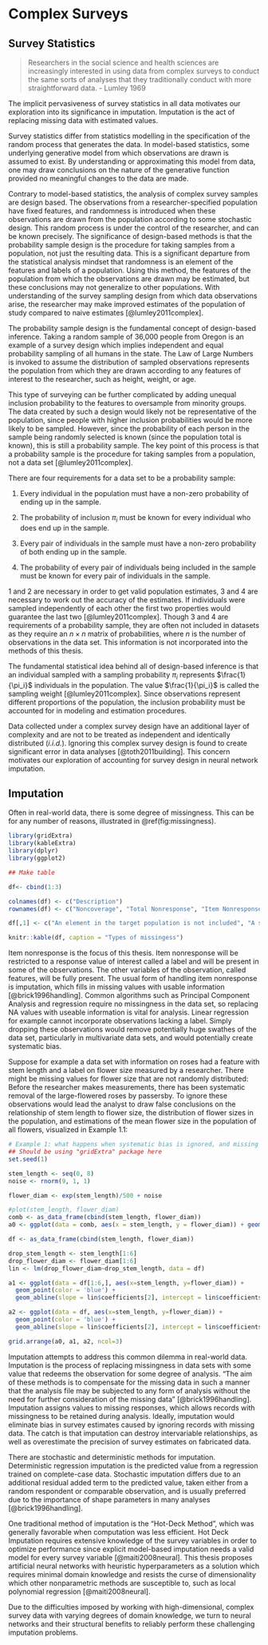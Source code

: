 <!--
This is for including Chapter 1.  Notice that it's also good practice to name your chunk.  This will help you debug potential issues as you knit.  The chunk above is called intro and the one below is called chapter1.  Feel free to change the name of the Rmd file as you wish, but don't forget to change it here from chap1.Rmd.
-->

<!--
The {#rmd-basics} text after the chapter declaration will allow us to link throughout the document back to the beginning of Chapter 1.  These labels will automatically be generated (if not specified) by changing the spaces to hyphens and capital letters to lowercase.  Look for the reference to this label at the beginning of Chapter 2.
-->

# Complex Surveys

## Survey Statistics

> Researchers in the social science and health sciences are increasingly interested in using data from complex surveys to conduct the same sorts of analyses that they traditionally conduct with more straightforward data. - Lumley 1969

The implicit pervasiveness of survey statistics in all data motivates our exploration into its significance in imputation. Imputation is the act of replacing missing data with estimated values.

Survey statistics differ from statistics modelling in the specification of the random process that generates the data. In model-based statistics, some underlying generative model from which observations are drawn is assumed to exist. By understanding or approximating this model from data, one may draw conclusions on the nature of the generative function provided no meaningful changes to the data are made.

Contrary to model-based statistics, the analysis of complex survey samples are design based. The observations from a researcher-specified population have fixed features, and randomness is introduced when these observations are drawn from the population according to some stochastic design. This random process is under the control of the researcher, and can be known precisely. The significance of design-based methods is that the probability sample design is the procedure for taking samples from a population, not just the resulting data. This is a significant departure from the statistical analysis mindset that randomness is an element of the features and labels of a population. Using this method, the features of the population from which the observations are drawn may be estimated, but these conclusions may not generalize to other populations. With understanding of the survey sampling design from which data observations arise, the researcher may make improved estimates of the population of study compared to naive estimates [@lumley2011complex]. 

The probability sample design is the fundamental concept of design-based inference. Taking a random sample of 36,000 people from Oregon is an example of a survey design which implies independent and equal probability sampling of all humans in the state. The Law of Large Numbers is invoked to assume the distribution of sampled observations represents the population from which they are drawn according to any features of interest to the researcher, such as height, weight, or age.

This type of surveying can be further complicated by adding unequal inclusion probability to the features to oversample from minority groups. The data created by such a design would likely not be representative of the population, since people with higher inclusion probabilities would be more likely to be sampled. However, since the probability of each person in the sample being randomly selected is known (since the population total is known), this is still a probability sample. The key point of this process is that a probability sample is the procedure for taking samples from a population, not a data set [@lumley2011complex].

There are four requirements for a data set to be a probability sample:

1. Every individual in the population must have a non-zero probability of ending up in the sample.

2. The probability of inclusion $\pi_i$ must be known for every individual who does end up in the sample.

3. Every pair of individuals in the sample must have a non-zero probability of both ending up in the sample.

4. The probability of every pair of individuals being included in the sample must be known for every pair of individuals in the sample.

1 and 2 are necessary in order to get valid population estimates, 3 and 4 are necessary to work out the accuracy of the estimates. If individuals were sampled independently of each other the first two properties would guarantee the last two [@lumley2011complex]. Though 3 and 4 are requirements of a probability sample, they are often not included in datasets as they require an $n \times n$ matrix of probabilities, where $n$ is the number of observations in the data set. This information is not incorporated into the methods of this thesis.

The fundamental statistical idea behind all of design-based inference is that an individual sampled with a sampling probability $\pi_i$ represents $\frac{1}{\pi_i}$ individuals in the population. The value $\frac{1}{\pi_i}$ is called the sampling weight [@lumley2011complex]. Since observations represent different proportions of the population, the inclusion probability must be accounted for in modeling and estimation procedures.

Data collected under a complex survey design have an additional layer of complexity and are not to be treated as independent and identically distributed (*i.i.d.*). Ignoring this complex survey design is found to create significant error in data analyses [@toth2011building]. This concern motivates our exploration of accounting for survey design in neural network imputation.

## Imputation

Often in real-world data, there is some degree of missingness. This can be for any number of reasons, illustrated in \@ref(fig:missingness).

```r
library(gridExtra)
library(kableExtra)
library(dplyr)
library(ggplot2)
```

```r
## Make table

df<- cbind(1:3)

colnames(df) <- c("Description")
rownames(df) <- c("Noncoverage", "Total Nonresponse", "Item Nonresponse")

df[,1] <- c("An element in the target population is not included", "A sampled element does not participate in the survey", "A responder fails gives insatisfactory responses")

knitr::kable(df, caption = "Types of missingess")
```
Item nonresponse is the focus of this thesis. Item nonresponse will be restricted to a response value of interest called a label and will be present in some of the observations. The other variables of the observation, called features, will be fully present. The usual form of handling item nonresponse is imputation, which fills in missing values with usable information [@brick1996handling]. Common algorithms such as Principal Component Analysis and regression require no missingness in the data set, so replacing NA values with useable information is vital for analysis. Linear regression for example cannot incorporate observations lacking a label. Simply dropping these observations would remove potentially huge swathes of the data set, particularly in multivariate data sets, and would potentially create systematic bias. 

Suppose for example a data set with information on roses had a feature with stem length and a label on flower size measured by a researcher. There might be missing values for flower size that are not randomly distributed: Before the researcher makes measurements, there has been systematic removal of the large-flowered roses by passersby. To ignore these observations would lead the analyst to draw false conclusions on the relationship of stem length to flower size, the distribution of flower sizes in the population, and estimations of the mean flower size in the population of all flowers, visualized in Example 1.1:


```r
# Example 1: what happens when systematic bias is ignored, and missing values are dropped
## Should be using "gridExtra" package here
set.seed(1)

stem_length <- seq(0, 8)
noise <- rnorm(9, 1, 1)

flower_diam <- exp(stem_length)/500 + noise

#plot(stem_length, flower_diam)
comb <- as_data_frame(cbind(stem_length, flower_diam))
a0 <- ggplot(data = comb, aes(x = stem_length, y = flower_diam)) + geom_point()

df <- as_data_frame(cbind(stem_length, flower_diam))

drop_stem_length <- stem_length[1:6]
drop_flower_diam <- flower_diam[1:6]
lin <- lm(drop_flower_diam~drop_stem_length, data = df)

a1 <- ggplot(data = df[1:6,], aes(x=stem_length, y=flower_diam)) + 
  geom_point(color = 'blue') + 
  geom_abline(slope = lin$coefficients[2], intercept = lin$coefficients[1])

a2 <- ggplot(data = df, aes(x=stem_length, y=flower_diam)) + 
  geom_point(color = 'blue') + 
  geom_abline(slope = lin$coefficients[2], intercept = lin$coefficients[1])

grid.arrange(a0, a1, a2, ncol=3)
```

Imputation attempts to address this common dilemma in real-world data. Imputation is the process of replacing missingness in data sets with some value that redeems the observation for some degree of analysis. "The aim of these methods is to compensate for the missing data in such a manner that the analysis file may be subjected to any form of analysis without the need for further consideration of the missing data" [@brick1996handling]. Imputation assigns values to missing responses, which allows records with missingness to be retained during analysis. Ideally, imputation would eliminate bias in survey estimates caused by ignoring records with missing data. The catch is that imputation can destroy intervariable relationships, as well as overestimate the precision of survey estimates on fabricated data.

There are stochastic and deterministic methods for imputation. Deterministic regression imputation is the predicted value from a regression trained on complete-case data. Stochastic imputation differs due to an additional residual added term to the predicted value, taken either from a random respondent or comparable observation, and is usually preferred due to the importance of shape parameters in many analyses [@brick1996handling].

One traditional method of imputation is the "Hot-Deck Method", which was generally favorable when computation was less efficient. Hot Deck Imputation  requires extensive knowledge of the survey variables in order to optimize performance since explicit model-based imputation needs a valid model for every survey variable [@maiti2008neural]. This thesis proposes artificial neural networks with heuristic hyperparameters as a solution which requires minimal domain knowledge and resists the curse of dimensionality which other nonparametric methods are susceptible to, such as local polynomial regression [@maiti2008neural].

Due to the difficulties imposed by working with high-dimensional, complex survey data with varying degrees of domain knowledge, we turn to neural networks and their structural benefits to reliably perform these challenging imputation problems.